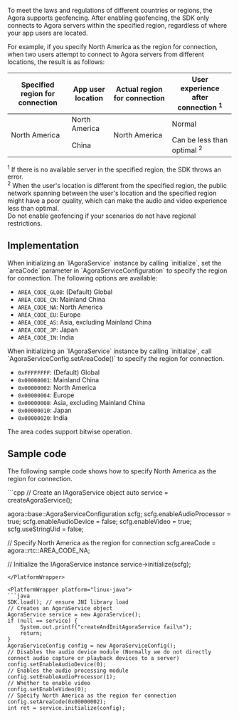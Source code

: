 

To meet the laws and regulations of different countries or regions, the Agora <Vg k="VSDK" /> supports geofencing. After enabling geofencing, the SDK only connects to Agora servers within the specified region, regardless of where your app users are located.

For example, if you specify North America as the region for connection, when two users attempt to connect to Agora servers from different locations, the result is as follows:


<table class="tg">
<thead>
  <tr>
    <th class="tg-ln2d">Specified region for connection</th>
    <th class="tg-ln2d">App user location</th>
    <th class="tg-ln2d">Actual region for connection </th>
		<th class="tg-ln2d">User experience after connection <sup>1</sup></th>
  </tr>
</thead>
<tbody>
  <tr>
    <td class="tg-6yr1" rowspan="2">North America</td>
    <td class="tg-6yr1">North America</td>
    <td class="tg-6yr1" rowspan="2">North America</td>
    <td class="tg-6yr1">Normal</td>
  </tr>
  <tr>
    <td class="tg-6yr1">China</td>
    <td class="tg-6yr1">Can be less than optimal <sup>2</sup></td>
  </tr>
</tbody>
</table>

<div class="alert info"> <sup>1</sup> If there is no available server in the specified region, the SDK throws an error.<br/><sup>2</sup> When the user's location is different from the specified region, the public network spanning between the user's location and the specified region might have a poor quality, which can make the audio and video experience less than optimal.</div>

<div class="alert note">Do not enable geofencing if your scenarios do not have regional restrictions.</div>

## Implementation

<PlatformWrapper platform="linux-cpp">
When initializing an `IAgoraService` instance by calling `initialize`, set the `areaCode` parameter in `AgoraServiceConfiguration` to specify the region for connection. The following options are available:

- `AREA_CODE_GLOB`: (Default) Global
- `AREA_CODE_CN`: Mainland China
- `AREA_CODE_NA`: North America
- `AREA_CODE_EU`: Europe
- `AREA_CODE_AS`: Asia, excluding Mainland China
- `AREA_CODE_JP`: Japan
- `AREA_CODE_IN`: India
</PlatformWrapper>

<PlatformWrapper platform="linux-java">
When initializing an `IAgoraService` instance by calling `initialize`, call `AgoraServiceConfig.setAreaCode()` to specify the region for connection.

- `0xFFFFFFFF`: (Default) Global
- `0x00000001`: Mainland China
- `0x00000002`: North America
- `0x00000004`: Europe
- `0x00000008`: Asia, excluding Mainland China
- `0x00000010`: Japan
- `0x00000020`: India
</PlatformWrapper>

<div class="alert note">The area codes support bitwise operation.</div>

## Sample code

The following sample code shows how to specify North America as the region for connection.

<PlatformWrapper platform="linux-cpp">
```cpp
// Create an IAgoraService object
auto service = createAgoraService();

agora::base::AgoraServiceConfiguration scfg;
scfg.enableAudioProcessor = true;
scfg.enableAudioDevice = false;
scfg.enableVideo = true;
scfg.useStringUid = false;

// Specify North America as the region for connection
scfg.areaCode = agora::rtc::AREA_CODE_NA;

// Initialize the IAgoraService instance
service->initialize(scfg);
```
</PlatformWrapper>

<PlatformWrapper platform="linux-java">
```java
SDK.load(); // ensure JNI library load
// Creates an AgoraService object
AgoraService service = new AgoraService();
if (null == service) {
    System.out.printf("createAndInitAgoraService fail\n");
    return;
}
AgoraServiceConfig config = new AgoraServiceConfig();
// Disables the audio device module (Normally we do not directly connect audio capture or playback devices to a server)
config.setEnableAudioDevice(0);
// Enables the audio processing module
config.setEnableAudioProcessor(1);
// Whether to enable video
config.setEnableVideo(0);
// Specify North America as the region for connection
config.setAreaCode(0x00000002);
int ret = service.initialize(config);
```
</PlatformWrapper>
